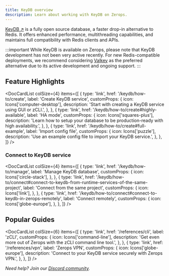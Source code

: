 ```yaml
---
title: KeyDB overview
description: Learn about working with KeyDB on Zerops.
---
```



[KeyDB ↗](https://docs.keydb.dev/) is a fully open source database, a faster drop-in alternative to Redis. It offers enhanced performance, multithreading capabilities, and maintains full compatibility with Redis clients and APIs.

:::important
While KeyDB is available on Zerops, please note that KeyDB development has not been very active recently. For new Redis-compatible deployments, we recommend considering [Valkey](/valkey/overview) as the preferred alternative due to its active development and ongoing support.
:::

## Feature Highlights

<DocCardList
  colSize={4}
  items={[
    {
      type: 'link',
      href: '/keydb/how-to/create',
      label: 'Create KeyDB service',
      customProps: {
        icon: Icons['computer-desktop'],
        description:
          'Start with creating a KeyDB service using GUI or zCLI.',
      },
    },
    {
      type: 'link',
      href: '/keydb/how-to/create#highly-available',
      label: 'HA mode',
      customProps: {
        icon: Icons['squares-plus'],
        description: 'Learn how to setup your database to be production-ready with high availability.',
      },
    },
    {
      type: 'link',
      href: '/keydb/how-to/create#full-example',
      label: 'Import config file',
      customProps: {
        icon: Icons['puzzle'],
        description: 'Use an example config file to import your KeyDB service.',
      },
    },
  ]}
/>

### Connect to KeyDB service

<DocCardList
  colSize={4}
  items={[
    {
      type: 'link',
      href: '/keydb/how-to/manage',
      label: 'Manage KeyDB database',
      customProps: {
        icon: Icons['circle-stack'],
      },
    },
    {
      type: 'link',
      href: '/keydb/how-to/connect#connect-to-keydb-from-runtime-services-of-the-same-project',
      label: 'Connect from the same project',
      customProps: {
        icon: Icons['link'],
      },
    },
    {
      type: 'link',
      href: '/keydb/how-to/connect#connect-to-keydb-in-zerops-remotely',
      label: 'Connect remotely',
      customProps: {
        icon: Icons['globe-europe'],
      },
    },
  ]}
/>

## Popular Guides

<DocCardList
  colSize={6}
  items={[
    {
      type: 'link',
      href: '/references/cli',
      label: 'zCLI',
      customProps: {
        icon: Icons['command-line'],
        description:
          'Get even more out of Zerops with the zCLI command line tool.',
      },
    },
    {
      type: 'link',
      href: '/references/vpn',
      label: 'Zerops VPN',
      customProps: {
        icon: Icons['globe-europe'],
        description: 'Connect to your KeyDB service securely with Zerops VPN.',
      },
    },
  ]}
/>

*Need help? Join our [Discord community](https://discord.gg/zeropsio).*